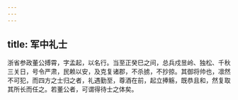 ```yaml
---
---
---
```

title: 军中礼士
---




浙省参政董公搏霄，字孟起，以名行。当至正癸巳之间，总兵戍昱岭、独松、千秋三关日，号令严肃，民赖以安，及克复诸郡，不杀掳，不抄掠。其御将帅也，凛然不可犯，而四方之士归之者，礼遇勤至，尊酒在前，起立捧觞，既恭且和，然复取其所长而任之。若董公者，可谓得待士之体矣。